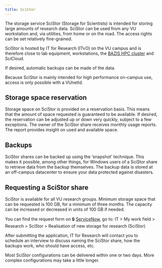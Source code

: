 ```yaml
---
title: SciStor
---
```


The storage service SciStor (Storage for Scientists) is intended for storing large amounts of research data. SciStor can be used from any VU workstation and, via utilities, from home or on the road. The access rights can be set relatively fine-grained.  

SciStor is hosted by IT for Research (ITvO) on the VU campus and is therefore close to lab equipment, workstations, the [BAZIS HPC cluster](../topics/bazis.qmd) and SciCloud. 

If desired, automatic backups can be made of the data.

Because SciStor is mainly intended for high performance on-campus use, access is only possible with a VUnetId.
<!-- add information on obtaining vunetid's for guests -->

## Storage space reservation 

Storage space on SciStor is provided on a reservation basis. This means that the amount of space requested is guaranteed to be available. If desired, the reservation can be adjusted up or down very quickly, subject to a few exceptions. The owner of the SciStor share receives monthly usage reports. The report provides insight on used and available space. 
<!-- link to cost model -->

## Backups 

SciStor shares can be backed up using the 'snapshot' technique. This makes it possible, among other things, for Windows users of a SciStor share to retrieve data from the backup themselves. The backup data is stored at an off-campus datacenter to ensure your data protected against disasters. 

## Requesting a SciStor share

SciStor is available for all VU research groups. Minimum storage space that can be requested is 100 GB, for a minimum of three months. The capacity can be increased or decreased in units of 100 GB if needed.

You can find the request form on 🔒 [ServiceNow](https://services.vu.nl/esc), go to: IT > My work field > Research > SciStor > Realisation of new storage for research (SciStor)

After submitting the application, IT for Research will contact you to schedule an interview to discuss naming the SciStor share, how the backups work, who should have access, etc.

Most SciStor configurations can be delivered within one or two days. More complex configurations may take a little longer.
